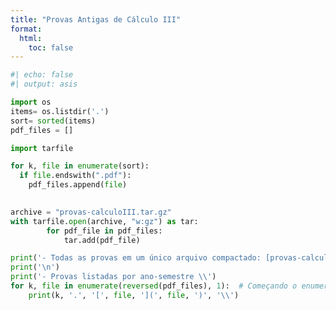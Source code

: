 ```yaml
---
title: "Provas Antigas de Cálculo III"
format:
  html:
    toc: false
---
```



```python
#| echo: false
#| output: asis

import os
items= os.listdir('.')
sort= sorted(items)
pdf_files = []

import tarfile 

for k, file in enumerate(sort):
  if file.endswith(".pdf"):
    pdf_files.append(file)
   

archive = "provas-calculoIII.tar.gz"
with tarfile.open(archive, "w:gz") as tar:
        for pdf_file in pdf_files:
            tar.add(pdf_file)

print('- Todas as provas em um único arquivo compactado: [provas-calculoIII.tar.gz](',archive,')')
print('\n')
print('- Provas listadas por ano-semestre \\')
for k, file in enumerate(reversed(pdf_files), 1):  # Começando o enumerate em 1
    print(k, '.', '[', file, '](', file, ')', '\\')
```

